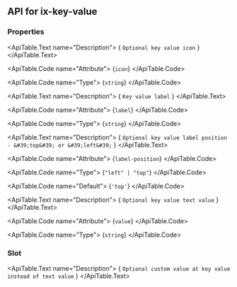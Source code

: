 
## API for ix-key-value

### Properties

<ApiTable id="property-icon">
  <ApiTable.PropertyHeader name="icon" singleFramework="">
  </ApiTable.PropertyHeader>

  <ApiTable.Text name="Description">
    { `Optional key value icon` }
  </ApiTable.Text>

  <ApiTable.Code name="Attribute">
    {`icon`}
  </ApiTable.Code>

  <ApiTable.Code name="Type">
   {`string`}
  </ApiTable.Code>


</ApiTable>
<ApiTable id="property-label">
  <ApiTable.PropertyHeader name="label" singleFramework="">
  </ApiTable.PropertyHeader>

  <ApiTable.Text name="Description">
    { `Key value label` }
  </ApiTable.Text>

  <ApiTable.Code name="Attribute">
    {`label`}
  </ApiTable.Code>

  <ApiTable.Code name="Type">
   {`string`}
  </ApiTable.Code>


</ApiTable>
<ApiTable id="property-labelPosition">
  <ApiTable.PropertyHeader name="labelPosition" singleFramework="">
  </ApiTable.PropertyHeader>

  <ApiTable.Text name="Description">
    { `Optional key value label position - &#39;top&#39; or &#39;left&#39;` }
  </ApiTable.Text>

  <ApiTable.Code name="Attribute">
    {`label-position`}
  </ApiTable.Code>

  <ApiTable.Code name="Type">
   {`"left" | "top"`}
  </ApiTable.Code>

  <ApiTable.Code name="Default">
    {`'top'`}
  </ApiTable.Code>

</ApiTable>
<ApiTable id="property-value">
  <ApiTable.PropertyHeader name="value" singleFramework="">
  </ApiTable.PropertyHeader>

  <ApiTable.Text name="Description">
    { `Optional key value text value` }
  </ApiTable.Text>

  <ApiTable.Code name="Attribute">
    {`value`}
  </ApiTable.Code>

  <ApiTable.Code name="Type">
   {`string`}
  </ApiTable.Code>


</ApiTable>



### Slot

<ApiTable id="slot-custom-value">
  <ApiTable.SlotHeader name="custom-value">
  </ApiTable.SlotHeader>

  <ApiTable.Text name="Description">
    { `Optional custom value at key value instead of text value` }
  </ApiTable.Text>
</ApiTable>


